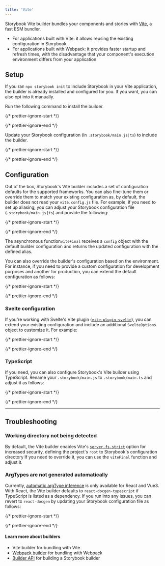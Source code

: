 ```yaml
---
title: 'Vite'
---
```


Storybook Vite builder bundles your components and stories with [Vite](https://vitejs.dev/), a fast ESM bundler.

* For applications built with Vite: it allows reusing the existing configuration in Storybook.
* For applications built with Webpack: it provides faster startup and refresh times, with the disadvantage that your component's execution environment differs from your application.

## Setup

If you ran `npx storybook init` to include Storybook in your Vite application, the builder is already installed and configured for you. If you want, you can also opt into it manually.

Run the following command to install the builder.

{/* prettier-ignore-start */}

<CodeSnippets path="storybook-vite-builder-install.md" />

{/* prettier-ignore-end */}

Update your Storybook configuration (in `.storybook/main.js|ts`) to include the builder.

{/* prettier-ignore-start */}

<CodeSnippets path="storybook-vite-builder-register.md" />

{/* prettier-ignore-end */}

## Configuration

Out of the box, Storybook's Vite builder includes a set of configuration defaults for the supported frameworks. You can also fine-tune them or override them to match your existing configuration as, by default, the builder does not read your `vite.config.js` file. For example, if you need to set up aliasing, you can adjust your Storybook configuration file (`.storybook/main.js|ts`) and provide the following:

{/* prettier-ignore-start */}

<CodeSnippets path="storybook-vite-builder-aliasing.md" />

{/* prettier-ignore-end */}

The asynchronous function`viteFinal` receives a `config` object with the default builder configuration and returns the updated configuration with the defined alias.

You can also override the builder's configuration based on the environment. For instance, if you need to provide a custom configuration for development purposes and another for production, you can extend the default configuration as follows:

{/* prettier-ignore-start */}

<CodeSnippets path="storybook-vite-builder-config-env.md" />

{/* prettier-ignore-end */}

### Svelte configuration

If you're working with Svelte's Vite plugin ([`vite-plugin-svelte`](https://github.com/sveltejs/vite-plugin-svelte/tree/main/packages/vite-plugin-svelte)), you can extend your existing configuration and include an additional `SvelteOptions` object to customize it. For example:

{/* prettier-ignore-start */}

<CodeSnippets path="storybook-vite-builder-svelte-plugin.md" />

{/* prettier-ignore-end */}

### TypeScript

If you need, you can also configure Storybook's Vite builder using TypeScript. Rename your `.storybook/main.js` to `.storybook/main.ts` and adjust it as follows:

{/* prettier-ignore-start */}

<CodeSnippets path="storybook-vite-builder-ts-configure.md" />

{/* prettier-ignore-end */}

***

## Troubleshooting

### Working directory not being detected

By default, the Vite builder enables Vite's [`server.fs.strict`](https://vitejs.dev/config/#server-fs-strict) option for increased security, defining the project's `root` to Storybook's configuration directory
If you need to override it, you can use the `viteFinal` function and adjust it.

### ArgTypes are not generated automatically

Currently, [automatic argType inference](../api/argtypes.mdx#automatic-argtype-inference) is only available for React and Vue3. With React, the Vite builder defaults to `react-docgen-typescript` if TypeScript is listed as a dependency. If you run into any issues, you can revert to `react-docgen` by updating your Storybook configuration file as follows:

{/* prettier-ignore-start */}

<CodeSnippets path="storybook-vite-builder-react-docgen.md" />

{/* prettier-ignore-end */}

#### Learn more about builders

* Vite builder for bundling with Vite
* [Webpack builder](./webpack.mdx) for bundling with Webpack
* [Builder API](./builder-api.mdx) for building a Storybook builder
